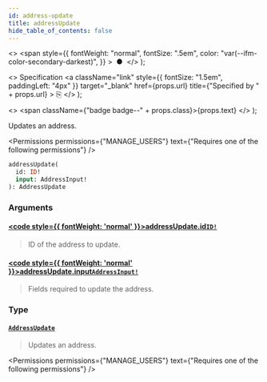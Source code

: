 ```yaml
---
id: address-update
title: addressUpdate
hide_table_of_contents: false
---
```


  <>
    <span
      style={{
        fontWeight: "normal",
        fontSize: ".5em",
        color: "var(--ifm-color-secondary-darkest)",
      }}
    >
      &nbsp;●&nbsp;
    </span>
  </>
);

  <>
    Specification
    <a
      className="link"
      style={{ fontSize: "1.5em", paddingLeft: "4px" }}
      target="\_blank"
      href={props.url}
      title={"Specified by " + props.url}
    >
      ⎘
    </a>
  </>
);

  <>
    <span className={"badge badge--" + props.class}>{props.text}</span>
  </>
);

Updates an address.

<Permissions
  permissions={"MANAGE_USERS"}
  text={"Requires one of the following permissions"}
/>

```graphql
addressUpdate(
  id: ID!
  input: AddressInput!
): AddressUpdate
```

### Arguments

#### [<code style={{ fontWeight: 'normal' }}>addressUpdate.<b>id</b></code>](#)<Bullet />[`ID!`](../../../api-reference/miscellaneous/scalars/id) <Badge class="secondary" text="non-null"/> <Badge class="secondary" text="scalar"/> <Badge class="secondary" text="miscellaneous"/>

> ID of the address to update.

#### [<code style={{ fontWeight: 'normal' }}>addressUpdate.<b>input</b></code>](#)<Bullet />[`AddressInput!`](../../../api-reference/miscellaneous/inputs/address-input) <Badge class="secondary" text="non-null"/> <Badge class="secondary" text="input"/> <Badge class="secondary" text="miscellaneous"/>

> Fields required to update the address.

### Type

#### [`AddressUpdate`](../../../api-reference/users/objects/address-update) <Badge class="secondary" text="object"/> <Badge class="secondary" text="users"/>

> Updates an address.

<Permissions
  permissions={"MANAGE_USERS"}
  text={"Requires one of the following permissions"}
/>

>


